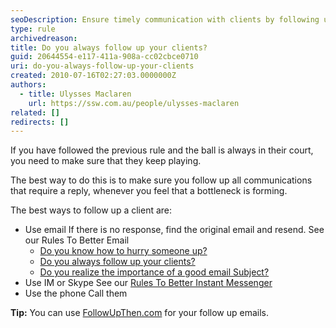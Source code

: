 ```yaml
---
seoDescription: Ensure timely communication with clients by following up on outstanding matters via email, IM/Skype, or phone calls.
type: rule
archivedreason:
title: Do you always follow up your clients?
guid: 20644554-e117-411a-908a-cc02cbce0710
uri: do-you-always-follow-up-your-clients
created: 2010-07-16T02:27:03.0000000Z
authors:
  - title: Ulysses Maclaren
    url: https://ssw.com.au/people/ulysses-maclaren
related: []
redirects: []
---
```


If you have followed the previous rule and the ball is always in their court, you need to make sure that they keep playing.

The best way to do this is to make sure you follow up all communications that require a reply, whenever you feel that a bottleneck is forming.

The best ways to follow up a client are:
- Use email
  If there is no response, find the original email and resend.
  See our Rules To Better Email
  - [Do you know how to hurry someone up?](/do-you-know-how-to-follow-up-an-unanswered-email)
  - [Do you always follow up your clients?](/do-you-follow-up-emails-effectively)
  - [Do you realize the importance of a good email Subject?](/do-you-realize-the-importance-of-a-good-email-subject)
- Use IM or Skype
  See our [Rules To Better Instant Messenger](/rules-to-better-im)
- Use the phone
  Call them

**Tip:** You can use [FollowUpThen.com](https://www.followupthen.com/) for your follow up emails.